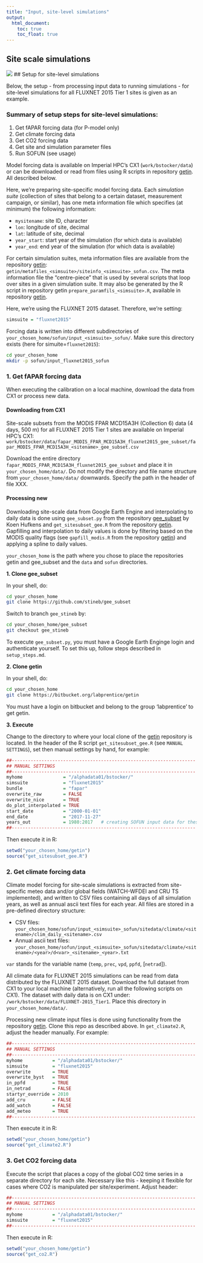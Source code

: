 ```yaml
---
title: "Input, site-level simulations"
output:
  html_document:
    toc: true
    toc_float: true
---
```


## Site scale simulations
![](fig/InputOutput_SOFUN_sitescale.png)
## Setup for site-level simulations

Below, the setup - from processing input data to running simulations - for site-level simulations for all FLUXNET 2015 Tier 1 sites is given as an example.

### Summary of setup steps for site-level simulations:

  1. Get fAPAR forcing data (for P-model only)
  2. Get climate forcing data
  3. Get CO2 forcing data
  4. Get site and simulation parameter files
  5. Run SOFUN (see usage)

Model forcing data is available on Imperial HPC's CX1 (`work/bstocker/data`) or can be downloaded or read from files using R scripts in repository [getin](https://bitbucket.org/labprentice/getin). All described below.

Here, we're preparing site-specific model forcing data. Each *simulation suite* (collection of sites that belong to a certain dataset, measurement campaign, or similar), has one meta information file which specifies (at minimum) the following information:

* `mysitename`: site ID, character
* `lon`: longitude of site, decimal
* `lat`: latitude of site, decimal
* `year_start`: start year of the simulation (for which data is available)
* `year_end`: end year of the simulation (for which data is available)

For certain simulation suites, meta information files are available from the repository [getin](https://bitbucket.org/labprentice/getin): `getin/metafiles_<simsuite>/siteinfo_<simsuite>_sofun.csv`. The meta information file the "centre-piece" that is used by several scripts that loop over sites in a given simulation suite. It may also be generated by the R script in repository getin `prepare_paramfils_<simsuite>.R`, available in repository [getin](https://bitbucket.org/labprentice/getin).

Here, we're using the FLUXNET 2015 dataset. Therefore, we're setting:
```r
simsuite = "fluxnet2015"
```

Forcing data is written into different subdirectories of `your_chosen_home/sofun/input_<simsuite>_sofun/`. Make sure this directory exists (here for simuite=`fluxnet2015`):
```bash
cd your_chosen_home
mkdir -p sofun/input_fluxnet2015_sofun
```

### 1. Get fAPAR forcing data

When executing the calibration on a local machine, download the data from CX1 or process new data.

#### Downloading from CX1 
Site-scale subsets from the MODIS FPAR MCD15A3H (Collection 6) data (4 days, 500 m) for all FLUXNET 2015 Tier 1 sites are available on Imperial HPC's CX1:
`work/bstocker/data/fapar_MODIS_FPAR_MCD15A3H_fluxnet2015_gee_subset/fapar_MODIS_FPAR_MCD15A3H_<sitename>_gee_subset.csv`

Download the entire directory `fapar_MODIS_FPAR_MCD15A3H_fluxnet2015_gee_subset` and place it in `your_chosen_home/data/`. Do not modify the directory and file name structure from `your_chosen_home/data/` downwards. Specify the path in the header of file XXX.

#### Processing new 
Downloading site-scale data from Google Earth Engine and interpolating to daily data is done using `gee_subset.py` from the repository [gee_subset](https://github.com/stineb/gee_subset) by Koen Hufkens and `get_sitesubset_gee.R` from the repository [getin](https://bitbucket.org/labprentice/getin). Gapfilling and interpolation to daily values is done by filtering based on the MODIS quality flags (see `gapfill_modis.R` from the repository [getin](https://bitbucket.org/labprentice/getin)) and applying a spline to daily values.

`your_chosen_home` is the path where you chose to place the repositories getin and gee_subset and the `data` and `sofun` directories.

**1. Clone gee_subset**

In your shell, do:
```bash
cd your_chosen_home
git clone https://github.com/stineb/gee_subset 
```
Switch to branch `gee_stineb` by:
```bash
cd your_chosen_home/gee_subset
git checkout gee_stineb
```
To execute `gee_subset.py`, you must have a Google Earth Enginge login and authenticate yourself. To set this up, follow steps described in `setup_steps.md`.

**2. Clone getin**

In your shell, do:
```bash
cd your_chosen_home
git clone https://bitbucket.org/labprentice/getin
```
You must have a login on bitbucket and belong to the group 'labprentice' to get getin.

**3. Execute**

Change to the directory to where your local clone of the [getin](https://bitbucket.org/labprentice/getin) repository is located. In the header of the R script `get_sitesubset_gee.R` (see `MANUAL SETTINGS`), set then manual settings by hand, for example:
```r
##--------------------------------------------------------------------
## MANUAL SETTINGS
##--------------------------------------------------------------------
myhome               = "/alphadata01/bstocker/"
simsuite             = "fluxnet2015"
bundle               = "fapar"
overwrite_raw        = FALSE
overwrite_nice       = TRUE
do_plot_interpolated = TRUE
start_date           = "2000-01-01"
end_date             = "2017-11-27"
years_out            = 1980:2017   # creating SOFUN input data for these years
##--------------------------------------------------------------------
```

 Then execute it in R:
```r
setwd("your_chosen_home/getin")
source("get_sitesubset_gee.R")
```


### 2. Get climate forcing data

Climate model forcing for site-scale simulations is extracted from site-specific meteo data and/or global fields (WATCH-WFDEI and CRU TS implemented), and written to CSV files containing all days of all simulation years, as well as annual ascii text files for each year. All files are stored in a pre-defined directory structure:

* CSV files: 
  `your_chosen_home/sofun/input_<simsuite>_sofun/sitedata/climate/<sitename>/clim_daily_<sitename>.csv`
* Annual ascii text files: 
  `your_chosen_home/sofun/input_<simsuite>_sofun/sitedata/climate/<sitename>/<year>/d<var>_<sitename>_<year>.txt`

`var` stands for the variable name (`temp`, `prec`, `vpd`, `ppfd`, [`netrad`]).

All climate data for FLUXNET 2015 simulations can be read from data distributed by the FLUXNET 2015 dataset. Download the full dataset from CX1 to your local machine (alternatively, run all the following scripts on CX1). The dataset with daily data is on CX1 under:
`/work/bstocker/data/FLUXNET-2015_Tier1`. Place this directory in `your_chosen_home/data/`.

Processing new climate input files is done using functionality from the repository [getin](https://bitbucket.org/labprentice/getin). Clone this repo as described above. In `get_climate2.R`, adjust the header manually. For example:
```r
##--------------------------------------------------------------------
## MANUAL SETTINGS
##--------------------------------------------------------------------
myhome           = "/alphadata01/bstocker/"
simsuite         = "fluxnet2015"  
overwrite        = TRUE
overwrite_byst   = TRUE
in_ppfd          = TRUE
in_netrad        = FALSE
startyr_override = 2010
add_cru          = FALSE
add_watch        = FALSE
add_meteo        = TRUE
##--------------------------------------------------------------------
```

Then execute it in R:
```r
setwd("your_chosen_home/getin")
source("get_climate2.R")
```


### 3. Get CO2 forcing data

Execute the script that places a copy of the global CO2 time series in a separate directory for each site. Necessary like this - keeping it
flexible for cases where CO2 is manipulated per site/experiment. Adjust header:
```r
##--------------------------------------------------------------------
## MANUAL SETTINGS
##--------------------------------------------------------------------
myhome           = "/alphadata01/bstocker/"
simsuite         = "fluxnet2015"  
##--------------------------------------------------------------------
```

Then execute in R:
```r
setwd("your_chosen_home/getin")
source("get_co2.R")
```





